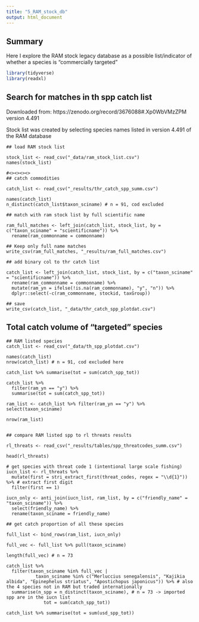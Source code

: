 ```yaml
---
title: "5_RAM_stock_db"
output: html_document
---
```


## Summary

Here I explore the RAM stock legacy database as a possible list/indicator of whether a species is "commercially targeted"

```r

library(tidyverse)
library(readxl)

```

## Search for matches in th spp catch list 

Downloaded from: https://zenodo.org/record/3676088#.Xp0WbVMzZPM
version 4.491

Stock list was created by selecting species names listed in version 4.491 of the RAM database

```match

## load RAM stock list

stock_list <- read_csv("_data/ram_stock_list.csv")
names(stock_list)

#<><><><>
## catch commodities

catch_list <- read_csv("_results/thr_catch_spp_summ.csv")

names(catch_list)
n_distinct(catch_list$taxon_sciname) # n = 91, cod excluded

## match with ram stock list by full scientific name

ram_full_matches <- left_join(catch_list, stock_list, by = c("taxon_sciname" = "scientificname")) %>%
  rename(ram_commonname = commonname)

## Keep only full name matches 
write_csv(ram_full_matches, "_results/ram_full_matches.csv")

## add binary col to thr catch list 

catch_list <- left_join(catch_list, stock_list, by = c("taxon_sciname" = "scientificname")) %>%
  rename(ram_commonname = commonname) %>%
  mutate(ram_yn = ifelse(!is.na(ram_commonname), "y", "n")) %>%
  dplyr::select(-c(ram_commonname, stockid, taxGroup))

## save
write_csv(catch_list, "_data/thr_catch_spp_plotdat.csv")

```

## Total catch volume of "targeted" species 

```total

## RAM listed species
catch_list <- read_csv("_data/th_spp_plotdat.csv")

names(catch_list)
nrow(catch_list) # n = 91, cod excluded here

catch_list %>% summarise(tot = sum(catch_spp_tot)) 

catch_list %>%
  filter(ram_yn == "y") %>%
  summarise(tot = sum(catch_spp_tot)) 

ram_list <- catch_list %>% filter(ram_yn == "y") %>% select(taxon_sciname)

nrow(ram_list) 


## compare RAM listed spp to rl threats results

rl_threats <- read_csv("_results/tables/spp_threatcodes_summ.csv")

head(rl_threats)

# get species with threat code 1 (intentional large scale fishing)
iucn_list <- rl_threats %>% 
  mutate(first = stri_extract_first(threat_codes, regex = "\\d{1}")) %>% # extract first digit
  filter(first == 1)

iucn_only <- anti_join(iucn_list, ram_list, by = c("friendly_name" = "taxon_sciname")) %>%
  select(friendly_name) %>%
  rename(taxon_sciname = friendly_name)

## get catch proportion of all these species 

full_list <- bind_rows(ram_list, iucn_only)

full_vec <- full_list %>% pull(taxon_sciname)

length(full_vec) # n = 73

catch_list %>%
  filter(taxon_sciname %in% full_vec | 
           taxon_sciname %in% c("Merluccius senegalensis", "Kajikia albida", "Epinephelus striatus", "Apostichopus japonicus")) %>% # also the 4 species not in RAM but traded internationally
  summarise(n_spp = n_distinct(taxon_sciname), # n = 73 -> imported spp are in the iucn list
              tot = sum(catch_spp_tot)) 

catch_list %>% summarise(tot = sum(usd_spp_tot)) 


```

